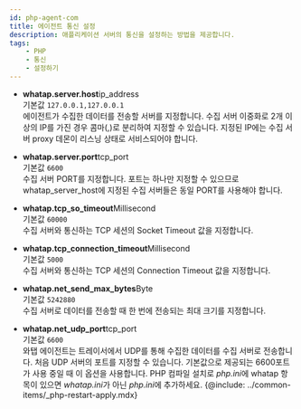 ```yaml
---
id: php-agent-com
title: 에이전트 통신 설정
description: 애플리케이션 서버의 통신을 설정하는 방법을 제공합니다.
tags:
    - PHP
    - 통신
    - 설정하기
---
```


* **whatap.server.host**<span class='type'>ip_address</span><br/>
    기본값 `127.0.0.1,127.0.0.1`<br/>
    에이전트가 수집한 데이터를 전송할 서버를 지정합니다. 수집 서버 이중화로 2개 이상의 IP를 가진 경우 콤마(,)로 분리하여 지정할 수 있습니다. 지정된 IP에는 수집 서버 proxy 데몬이 리스닝 상태로 서비스되어야 합니다.

* **whatap.server.port**<span class='type'>tcp_port</span><br/>
    기본값 `6600`<br/>
    수집 서버 PORT를 지정합니다. 포트는 하나만 지정할 수 있으므로 whatap_server_host에 지정된 수집 서버들은 동일 PORT를 사용해야 합니다.

* **whatap.tcp_so_timeout**<span class='type'>Millisecond</span><br/>
    기본값 `60000`<br/>
    수집 서버와 통신하는 TCP 세션의 Socket Timeout 값을 지정합니다.

* **whatap.tcp_connection_timeout**<span class='type'>Millisecond</span><br/>
    기본값 `5000`<br/>
    수집 서버와 통신하는 TCP 세션의 Connection Timeout 값을 지정합니다.

* **whatap.net_send_max_bytes**<span class='type'>Byte</span><br/>
    기본값 `5242880`<br/>
    수집 서버로 데이터를 전송할 때 한 번에 전송되는 최대 크기를 지정합니다.

* **whatap.net_udp_port**<span class='type'>tcp_port</span><br/>
    기본값 `6600`<br/>
    와탭 에이전트는 트레이서에서 UDP를 통해 수집한 데이터를 수집 서버로 전송합니다. 처음 UDP 서버의 포트를 지정할 수 있습니다. 기본값으로 제공되는 6600포트가 사용 중일 때 이 옵션을 사용합니다. PHP 컴파일 설치로 *php.ini*에 whatap 항목이 있으면 *whatap.ini*가 아닌 *php.ini*에 추가하세요.
{@include: ../common-items/_php-restart-apply.mdx}